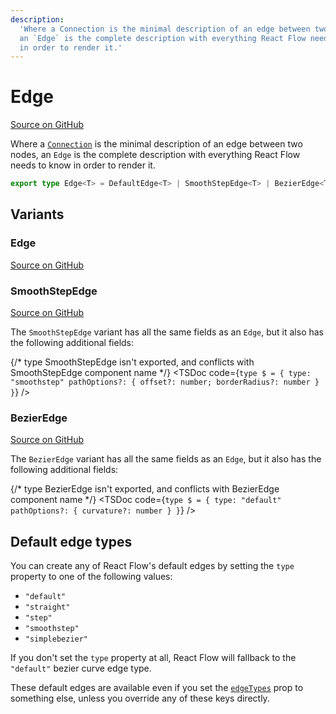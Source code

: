 ```yaml
---
description:
  'Where a Connection is the minimal description of an edge between two nodes,
  an `Edge` is the complete description with everything React Flow needs to know
  in order to render it.'
---
```



# Edge

[Source on GitHub](https://github.com/xyflow/xyflow/blob/main/packages/react/src/types/edges.ts/#L34-L353)

Where a [`Connection`](/api-reference/types/connection) is the minimal description of an edge between
two nodes, an `Edge` is the complete description with everything React Flow needs
to know in order to render it.

```ts
export type Edge<T> = DefaultEdge<T> | SmoothStepEdge<T> | BezierEdge<T>;
```

## Variants

### Edge

[Source on GitHub](https://github.com/xyflow/xyflow/blob/main/packages/react/src/types/edges.ts/#L34-L353)

<APIDocs typeName="Edge" />

### SmoothStepEdge

[Source on GitHub](https://github.com/xyflow/xyflow/blob/main/packages/react/src/types/edges.ts/#L45-L46)

The `SmoothStepEdge` variant has all the same fields as an `Edge`, but it also has the following additional fields:

{/* type SmoothStepEdge isn't exported, and conflicts with SmoothStepEdge component name */}
<TSDoc code={`
type $ = {
  type: "smoothstep"
  pathOptions?: { offset?: number; borderRadius?: number }
}
`} />

### BezierEdge

[Source on GitHub](https://github.com/xyflow/xyflow/blob/main/packages/react/src/types/edges.ts/#L52-L53)

The `BezierEdge` variant has all the same fields as an `Edge`, but it also has the following additional fields:

{/* type BezierEdge isn't exported, and conflicts with BezierEdge component name */}
<TSDoc code={`
type $ = {
  type: "default"
  pathOptions?: { curvature?: number }
}
`} />

## Default edge types

You can create any of React Flow's default edges by setting the `type` property
to one of the following values:

- `"default"`
- `"straight"`
- `"step"`
- `"smoothstep"`
- `"simplebezier"`

If you don't set the `type` property at all, React Flow will fallback to the
`"default"` bezier curve edge type.

These default edges are available even if you set the [`edgeTypes`](/api-reference/react-flow#edge-types)
prop to something else, unless you override any of these keys directly.
